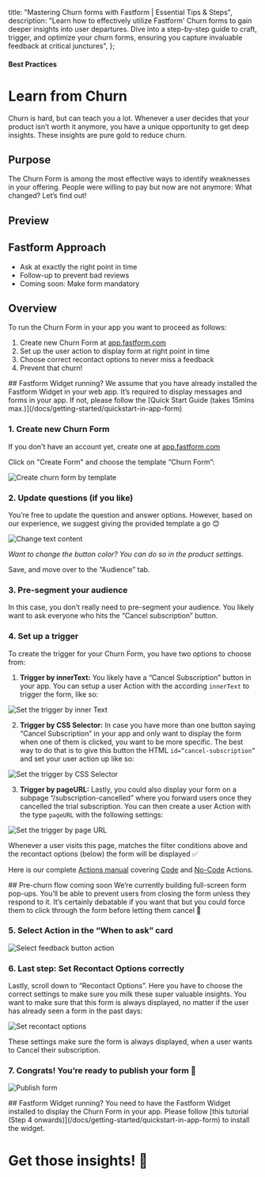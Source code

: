 

  title: "Mastering Churn forms with Fastform | Essential Tips & Steps",
  description: "Learn how to effectively utilize Fastform' Churn forms to gain deeper insights into user departures. Dive into a step-by-step guide to craft, trigger, and optimize your churn forms, ensuring you capture invaluable feedback at critical junctures",
};

#### Best Practices

# Learn from Churn

Churn is hard, but can teach you a lot. Whenever a user decides that your product isn’t worth it anymore, you have a unique opportunity to get deep insights. These insights are pure gold to reduce churn.

## Purpose

The Churn Form is among the most effective ways to identify weaknesses in your offering. People were willing to pay but now are not anymore: What changed? Let’s find out!

## Preview

<DemoPreview template="Churn Form" />

## Fastform Approach

- Ask at exactly the right point in time
- Follow-up to prevent bad reviews
- Coming soon: Make form mandatory

## Overview

To run the Churn Form in your app you want to proceed as follows:

1. Create new Churn Form at [app.fastform.com](http://app.fastform.com/)
2. Set up the user action to display form at right point in time
3. Choose correct recontact options to never miss a feedback
4. Prevent that churn!

<Note>
  ## Fastform Widget running?
  We assume that you have already installed the Fastform Widget in your web app. It’s required to display messages
  and forms in your app. If not, please follow the [Quick Start Guide (takes 15mins max.)](/docs/getting-started/quickstart-in-app-form)
</Note>

### 1. Create new Churn Form

If you don't have an account yet, create one at [app.fastform.com](https://app.fastform.com/auth/signup)

Click on "Create Form" and choose the template “Churn Form”:

<Image
  src={CreateChurnFlow}
  alt="Create churn form by template"
  quality="100"
  className="rounded-lg max-w-full sm:max-w-3xl"
/>

### 2. Update questions (if you like)

You’re free to update the question and answer options. However, based on our experience, we suggest giving the provided template a go 😊

<Image
  src={ChangeText}
  alt="Change text content"
  quality="100"
  className="rounded-lg max-w-full sm:max-w-3xl"
/>

_Want to change the button color? You can do so in the product settings._

Save, and move over to the “Audience” tab.

### 3. Pre-segment your audience

In this case, you don’t really need to pre-segment your audience. You likely want to ask everyone who hits the “Cancel subscription” button.

### 4. Set up a trigger

To create the trigger for your Churn Form, you have two options to choose from:

1. **Trigger by innerText:** You likely have a “Cancel Subscription” button in your app. You can setup a user Action with the according `innerText` to trigger the form, like so:

<Image
  src={TriggerInnerText}
  alt="Set the trigger by inner Text"
  quality="100"
  className="rounded-lg max-w-full sm:max-w-3xl"
/>

2. **Trigger by CSS Selector:** In case you have more than one button saying “Cancel Subscription” in your app and only want to display the form when one of them is clicked, you want to be more specific. The best way to do that is to give this button the HTML `id=“cancel-subscription”` and set your user action up like so:

<Image
  src={TriggerCSS}
  alt="Set the trigger by CSS Selector"
  quality="100"
  className="rounded-lg max-w-full sm:max-w-3xl"
/>

3. **Trigger by pageURL:** Lastly, you could also display your form on a subpage “/subscription-cancelled” where you forward users once they cancelled the trial subscription. You can then create a user Action with the type `pageURL` with the following settings:

<Image
  src={TriggerPageUrl}
  alt="Set the trigger by page URL"
  quality="100"
  className="rounded-lg max-w-full sm:max-w-3xl"
/>

Whenever a user visits this page, matches the filter conditions above and the recontact options (below) the form will be displayed ✅

Here is our complete [Actions manual](/docs/actions/why) covering [Code](/docs/actions/code) and [No-Code](/docs/actions/no-code) Actions.

<Note>
  ## Pre-churn flow coming soon 
  We’re currently building full-screen form pop-ups. You’ll be able to prevent users from closing the form
  unless they respond to it. It’s certainly debatable if you want that but you could force them to click through
  the form before letting them cancel 🤷
</Note>

### 5. Select Action in the “When to ask” card

<Image
  src={SelectAction}
  alt="Select feedback button action"
  quality="100"
  className="rounded-lg max-w-full sm:max-w-3xl"
/>

### 6. Last step: Set Recontact Options correctly

Lastly, scroll down to “Recontact Options”. Here you have to choose the correct settings to make sure you milk these super valuable insights. You want to make sure that this form is always displayed, no matter if the user has already seen a form in the past days:

<Image
  src={RecontactOptions}
  alt="Set recontact options"
  quality="100"
  className="rounded-lg max-w-full sm:max-w-3xl"
/>

These settings make sure the form is always displayed, when a user wants to Cancel their subscription.

### 7. Congrats! You’re ready to publish your form 💃

<Image
  src={Publishform}
  alt="Publish form"
  quality="100"
  className="rounded-lg max-w-full sm:max-w-3xl"
/>

<Note>
  ## Fastform Widget running? 
  You need to have the Fastform Widget installed to display the Churn Form in your app. Please follow [this
  tutorial (Step 4 onwards)](/docs/getting-started/quickstart-in-app-form) to install the widget.
</Note>

###

# Get those insights! 🎉
